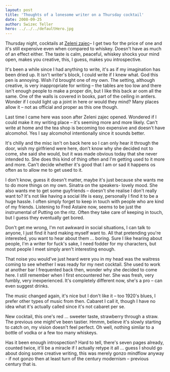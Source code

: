 ```yaml
---
layout: post
title: 'Thoughts of a lonesome writer on a Thursday cocktail'
date: 2008-09-25
author: Swizec Teller
hero: ../../../defaultHero.jpg
---
```

Thursday night, cocktails at [Zeleni zajec](http://www.prizelenemzajcu.si/)– I get two for the price of one and it's still expensive even when compared to whiskey. Doesn't have as much of an effect either. The taste is calm, peaceful, whiskey shocks your mind open, makes you creative, this, I guess, makes you introspective.  
  
It's been a while since I had anything to write, it's as if my imagination has been dried up. It isn't writer's block, I could write if I knew what. God this pen is annoying. Wish I'd brought one of my own. The setting, although creative, is very inappropriate for writing – the tables are too low and there isn't enough people to make a proper din, but I like this back ar oom all the same. One of the walls is covered in books, part of the ceiling in antlers. Wonder if I could light up a joint in here or would they mind? Many places allow it – not as official and proper as this one though.  
  
Last time I came here was soon after Zeleni zajec opened. Wondered if I could make it my writing place – it's seeming more and more likely. Can't write at home and the tea shop is becoming too expensive and doesn't have alcomohol. Yes I say alcomohol intentionally since it sounds better.  
  
It's chilly and the misc isn't on back here so I can only hear it through the door, wish my girlfriend were here, don't know why she decided not to come, she said she would, but it was made obvious today that she never intended to. She does this kind of thing often and I'm getting used to it more and more. Can't decide whether it's good that I am or sad it happens os often as to allow me to get used to it.  
  
I don't know, guess it doesn't matter, maybe it's just because she wants me to do more things on my own. Sinatra on the speakers- lovely mood. She also wants me to get some guyfriends – doesn't she realise I don't really want to? It's not like having a social life is easy, personally I find it to be a huge hassle. I often simply forget to keep in touch with people who are kind of my friends. Listening to Fred Astaire now, seems to be just the instrumental of Putting on the ritz. Often they take care of keeping in touch, but I guess they eventually get bored.  
  
Don't get me wrong, I'm not awkward in social situations, I can talk to anyone, I just find it hard making myself want to. All that pretending you're interested, you want to hear about them ... boring. Sure I like hearing about people, I'm a writer for fuck's sake, I need fodder for my characters, but most people I meet simply aren't interesting enough.  
  
That noise you would've just heard were you in my head was the waitress coming to see whether I was ready for my next cocktail. She used to work at another bar I frequented back then, wonder why she decided to come here. I still remember when I first encountered her. She was fresh, very fumbly, very inexperienced. It's completely different now, she's a pro – can even suggest drinks.  
  
The music changed again, it's nice but I don't like it – too 1920's blues, I prefer other types of music from then. Cabaret I call it, though I have no idea what it's actually called since it's not cabaret per se.  
  
New cocktail, this one's red ... sweeter taste, strawberry through a straw. The previous one might've been tastier. Hmmm, believe it's slowly starting to catch on, my vision doesn't feel perfect. Oh well, nothing similar to a bottle of vodka or a few too many whiskeys.  
  
Has it been enough introspection? Hard to tell, there's seven pages already, counted twice, it'll be a miracle if I actually retype it all ... guess I should go about doing some creative writing, this was merely gonzo mindflow anyway - if not gonzo then at least turn of the century modernism – previous century that is.